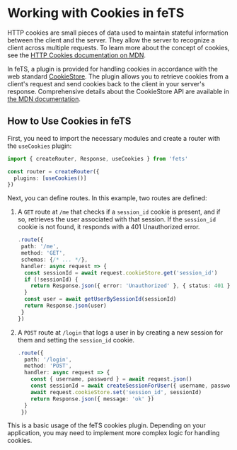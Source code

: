 # Working with Cookies in feTS

HTTP cookies are small pieces of data used to maintain stateful information between the client and
the server. They allow the server to recognize a client across multiple requests. To learn more
about the concept of cookies, see the
[HTTP Cookies documentation on MDN](https://developer.mozilla.org/en-US/docs/Web/HTTP/Cookies).

In feTS, a plugin is provided for handling cookies in accordance with the web standard
[CookieStore](https://developer.mozilla.org/en-US/docs/Web/API/CookieStore). The plugin allows you
to retrieve cookies from a client's request and send cookies back to the client in your server's
response. Comprehensive details about the CookieStore API are available in
[the MDN documentation](https://developer.mozilla.org/en-US/docs/Web/API/CookieStore).

## How to Use Cookies in feTS

First, you need to import the necessary modules and create a router with the `useCookies` plugin:

```ts filename="cookies.ts"
import { createRouter, Response, useCookies } from 'fets'

const router = createRouter({
  plugins: [useCookies()]
})
```

Next, you can define routes. In this example, two routes are defined:

1. A `GET` route at `/me` that checks if a `session_id` cookie is present, and if so, retrieves the
   user associated with that session. If the `session_id` cookie is not found, it responds with a
   401 Unauthorized error.

   ```ts filename="cookies.ts"
   .route({
    path: '/me',
    method: 'GET',
    schemas: {/* ... */},
    handler: async request => {
     const sessionId = await request.cookieStore.get('session_id')
     if (!sessionId) {
       return Response.json({ error: 'Unauthorized' }, { status: 401 })
     }
     const user = await getUserBySessionId(sessionId)
     return Response.json(user)
    }
   })
   ```

2. A `POST` route at `/login` that logs a user in by creating a new session for them and setting the
   `session_id` cookie.

   ```ts filename="cookies.ts"
   .route({
     path: '/login',
     method: 'POST',
     handler: async request => {
       const { username, password } = await request.json()
       const sessionId = await createSessionForUser({ username, password })
       await request.cookieStore.set('session_id', sessionId)
       return Response.json({ message: 'ok' })
     }
    })
   ```

This is a basic usage of the feTS cookies plugin. Depending on your application, you may need to
implement more complex logic for handling cookies.

